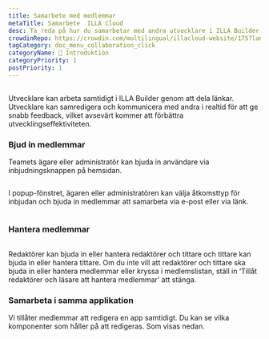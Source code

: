```yaml
---
title: Samarbete med medlemmar
metaTitle: Samarbete  ILLA Cloud
desc: Ta reda på hur du samarbetar med andra utvecklare i ILLA Builder genom att dela länkar, samredigera och kommunicera i realtid för att öka utvecklingseffektiviteten.
crowdinRepo: https://crowdin.com/multilingual/illacloud-website/175?languages=sv&filter=basic&value=0
tagCategory: doc_menu_collaboration_click
categoryName: 👋 Introduktion
categoryPriority: 1
postPriority: 1
---
```


## <h2 hidden>Samarbete med medlemmar</h2>

Utvecklare kan arbeta samtidigt i ILLA Builder genom att dela länkar. Utvecklare kan samredigera och kommunicera med andra i realtid för att ge snabb feedback, vilket avsevärt kommer att förbättra utvecklingseffektiviteten.

### Bjud in medlemmar

Teamets ägare eller administratör kan bjuda in användare via inbjudningsknappen på hemsidan. 

<img src='https://cdn.illacloud.com/official-website/img/docs/assemble/collaboration.png' alt="" />

I popup-fönstret, ägaren eller administratören kan välja åtkomsttyp för inbjudan och bjuda in medlemmar att samarbeta via e-post eller via länk.

<img src='https://cdn.illacloud.com/official-website/img/docs/assemble/collaboration(1).png' alt="" />

### Hantera medlemmar

<img src='https://cdn.illacloud.com/official-website/img/docs/assemble/collaboration(2).png' alt="" />

Redaktörer kan bjuda in eller hantera redaktörer och tittare och tittare kan bjuda in eller hantera tittare. Om du inte vill att redaktörer och tittare ska bjuda in eller hantera medlemmar eller kryssa i medlemslistan, ställ in ‘Tillåt redaktörer och läsare att hantera medlemmar’ att stänga.

### Samarbeta i samma applikation

Vi tillåter medlemmar att redigera en app samtidigt. Du kan se vilka komponenter som håller på att redigeras. Som visas nedan. 

<img src='https://cdn.illacloud.com/official-website/img/docs/assemble/collaboration(3).png' alt="" />
